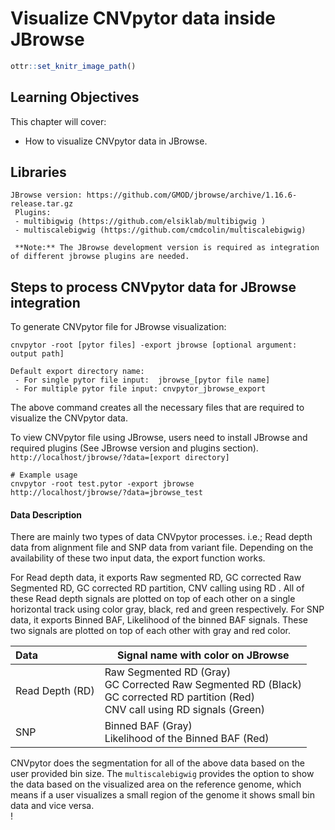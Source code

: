 
# Visualize CNVpytor data inside JBrowse

```r
ottr::set_knitr_image_path()
```

## Learning Objectives

This chapter will cover:  

- How to visualize CNVpytor data in JBrowse.

## Libraries


```
JBrowse version: https://github.com/GMOD/jbrowse/archive/1.16.6-release.tar.gz
 Plugins: 
 - multibigwig (https://github.com/elsiklab/multibigwig )
 - multiscalebigwig (https://github.com/cmdcolin/multiscalebigwig)

 **Note:** The JBrowse development version is required as integration of different jbrowse plugins are needed.
```

## Steps to process CNVpytor data for JBrowse integration

To generate CNVpytor file for JBrowse visualization:
```
cnvpytor -root [pytor files] -export jbrowse [optional argument: output path]

Default export directory name: 
 - For single pytor file input:  jbrowse_[pytor file name]
 - For multiple pytor file input: cnvpytor_jbrowse_export
```
The above command creates all the necessary files that are required to visualize the CNVpytor data. 

To view CNVpytor file using JBrowse, users need to install JBrowse and required plugins (See JBrowse version and plugins section).
`
http://localhost/jbrowse/?data=[export directory] 
`

``` 
# Example usage
cnvpytor -root test.pytor -export jbrowse
http://localhost/jbrowse/?data=jbrowse_test
```

#### Data Description
There are mainly two types of data CNVpytor processes. i.e.; Read depth data from alignment file and SNP data from variant file. Depending on the availability of these two input data, the export function works.

For Read depth data, it exports Raw segmented RD, GC corrected Raw Segmented RD, GC corrected RD partition, CNV calling using RD . All of these Read depth signals are plotted on top of each other on a single horizontal track using color gray, black, red and green respectively.
For SNP data, it exports Binned BAF, Likelihood of the binned BAF signals. These two signals are plotted on top of each other with gray and red color.

<p align="center"></p>
<table>
    <thead>
        <tr>
            <th align="left">Data</th>
            <th align="center">Signal name with color on JBrowse </th>
        </tr>
    </thead>
    <tbody>
        <tr>
            <td align="left">Read Depth (RD)</td>
            <td align="left">Raw Segmented RD (Gray) <br>GC Corrected Raw Segmented RD (Black) <br> GC corrected RD partition (Red) <br> CNV call using RD signals (Green)</td>
        </tr>
        <tr>
            <td align="left">SNP</td>
            <td align="left">Binned BAF (Gray) <br> Likelihood of the Binned BAF (Red)</td>
        </tr>
    </tbody>
</table>
<p></p>

CNVpytor does the segmentation for all of the above data based on the user provided bin size. The `multiscalebigwig` provides the option to show the data based on the visualized area on the reference genome, which means if a user visualizes a small region of the genome it shows small bin data and vice versa.           
!


